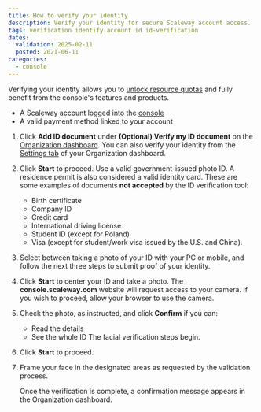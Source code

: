```yaml
---
title: How to verify your identity
description: Verify your identity for secure Scaleway account access.
tags: verification identify account id id-verification
dates:
  validation: 2025-02-11
  posted: 2021-06-11
categories:
  - console
---
```




Verifying your identity allows you to [unlock resource quotas](/organizations-and-projects/additional-content/organization-quotas/) and fully benefit from the console's features and products.

<Requirements />

- A Scaleway account logged into the [console](https://console.scaleway.com)
- A valid payment method linked to your account

1. Click **Add ID document** under **(Optional) Verify my ID document** on the [Organization dashboard](https://console.scaleway.com/organization/). You can also verify your identity from the [Settings tab](https://console.scaleway.com/organization/settings) of your Organization dashboard. 
    <Lightbox image={image} alt="" />
2. Click **Start** to proceed.
    <Lightbox image={image2} alt="" />
    <Message type="important">
      Use a valid government-issued photo ID. A residence permit is also considered a valid identity card.
      These are some examples of documents **not accepted** by the ID verification tool:
      - Birth certificate
      - Company ID
      - Credit card
      - International driving license
      - Student ID (except for Poland)
      - Visa (except for student/work visa issued by the U.S. and China).
    </Message>
4. Select between taking a photo of your ID with your PC or mobile, and follow the next three steps to submit proof of your identity.

5. Click **Start** to center your ID and take a photo.
    <Message type="important">
      The **console.scaleway.com** website will request access to your camera. If you wish to proceed, allow your browser to use the camera.
    </Message>
6. Check the photo, as instructed, and click **Confirm** if you can:
    - Read the details
    - See the whole ID
    The facial verification steps begin.
7. Click **Start** to proceed.
8. Frame your face in the designated areas as requested by the validation process.

    Once the verification is complete, a confirmation message appears in the Organization dashboard.
